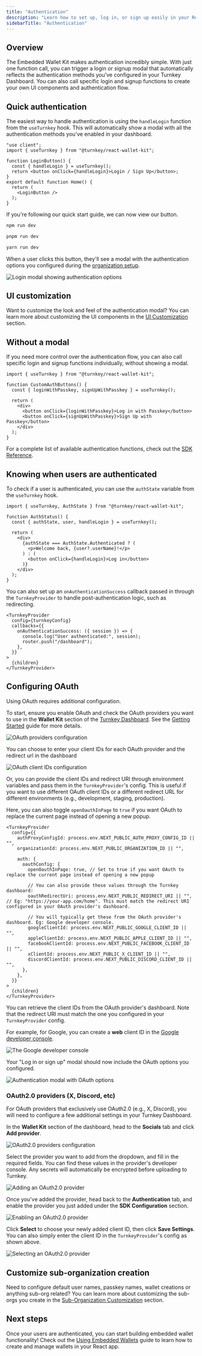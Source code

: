 ```yaml
---
title: "Authentication"
description: "Learn how to set up, log in, or sign up easily in your React app using @turnkey/react-wallet-kit."
sidebarTitle: "Authentication"
---
```


## Overview

The Embedded Wallet Kit makes authentication incredibly simple. With just one function call, you can trigger a login or signup modal that automatically reflects the authentication methods you’ve configured in your Turnkey Dashboard. You can also call specific login and signup functions to create your own UI components and authentication flow.

## Quick authentication

The easiest way to handle authentication is using the `handleLogin` function from the `useTurnkey` hook. This will automatically show a modal with all the authentication methods you've enabled in your dashboard.

```tsx page.tsx
"use client";
import { useTurnkey } from "@turnkey/react-wallet-kit";

function LoginButton() {
  const { handleLogin } = useTurnkey();
  return <button onClick={handleLogin}>Login / Sign Up</button>;
}
export default function Home() {
  return (
    <LoginButton /> 
  );
}
```

If you're following our quick start guide, we can now view our button.

<CodeGroup>

```bash npm
npm run dev
```

```bash pnpm
pnpm run dev
```

```bash yarn
yarn run dev
```

</CodeGroup>

When a user clicks this button, they'll see a modal with the authentication options you configured during the [organization setup](/sdks/react/getting-started#turnkey-organization-setup).

<img
  src="/images/sdks/img/react/auth-component-1.png"
  alt="Login modal showing authentication options"
/>

## UI customization

Want to customize the look and feel of the authentication modal? You can learn more about customizing the UI components in the [UI Customization](/sdks/react/ui-customization) section.

## Without a modal

If you need more control over the authentication flow, you can also call specific login and signup functions individually, without showing a modal.

```tsx
import { useTurnkey } from "@turnkey/react-wallet-kit";

function CustomAuthButtons() {
  const { loginWithPasskey, signUpWithPasskey } = useTurnkey();

  return (
    <div>
      <button onClick={loginWithPasskey}>Log in with Passkey</button>
      <button onClick={signUpWithPasskey}>Sign Up with Passkey</button>
    </div>
  );
}
```

For a complete list of available authentication functions, check out the [SDK Reference](/generated-docs/core/turnkey-client-add-oauth-provider).

## Knowing when users are authenticated

To check if a user is authenticated, you can use the `authState` variable from the `useTurnkey` hook.

```tsx
import { useTurnkey, AuthState } from "@turnkey/react-wallet-kit";

function AuthStatus() {
  const { authState, user, handleLogin } = useTurnkey();

  return (
    <div>
      {authState === AuthState.Authenticated ? (
        <p>Welcome back, {user?.userName}!</p>
      ) : (
        <button onClick={handleLogin}>Log in</button>
      )}
    </div>
  );
}
```

You can also set up an `onAuthenticationSuccess` callback passed in through the `TurnkeyProvider` to handle post-authentication logic, such as redirecting.

```tsx
<TurnkeyProvider
  config={turnkeyConfig}
  callbacks={{
    onAuthenticationSuccess: ({ session }) => {
      console.log("User authenticated:", session);
      router.push("/dashboard");
    },
  }}
>
  {children}
</TurnkeyProvider>
```

## Configuring OAuth

Using OAuth requires additional configuration.

To start, ensure you enable OAuth and check the OAuth providers you want to use in the **Wallet Kit** section of the [Turnkey Dashboard](https://app.turnkey.com). See the [Getting Started](/sdks/react/getting-started) guide for more details.

<img
  src="/images/sdks/img/react/oauth-panel.png"
  alt="OAuth providers configuration"
/>

You can choose to enter your client IDs for each OAuth provider and the redirect url in the dashboard

<img
  src="/images/sdks/img/react/oauth-client-ids.png"
  alt="OAuth client IDs configuration"
/>

Or, you can provide the client IDs and redirect URI through environment variables and pass them in the `TurnkeyProvider`'s config. This is useful if you want to use different OAuth client IDs or a different redirect URL for different environments (e.g., development, staging, production). 

Here, you can also toggle `openOauthInPage` to `true` if you want OAuth to replace the current page instead of opening a new popup.

```tsx
<TurnkeyProvider
  config={{
    authProxyConfigId: process.env.NEXT_PUBLIC_AUTH_PROXY_CONFIG_ID || "",
    organizationId: process.env.NEXT_PUBLIC_ORGANIZATION_ID || "",

    auth: {
      oauthConfig: {
        openOauthInPage: true, // Set to true if you want OAuth to replace the current page instead of opening a new popup

        // You can also provide these values through the Turnkey dashboard:
        oauthRedirectUri: process.env.NEXT_PUBLIC_REDIRECT_URI || "", // Eg: "https://your-app.com/home". This must match the redirect URI configured in your OAuth provider's dashboard.

        // You will typically get these from the OAuth provider's dashboard. Eg: Google developer console.
        googleClientId: process.env.NEXT_PUBLIC_GOOGLE_CLIENT_ID || "",
        appleClientId: process.env.NEXT_PUBLIC_APPLE_CLIENT_ID || "",
        facebookClientId: process.env.NEXT_PUBLIC_FACEBOOK_CLIENT_ID || "",
        xClientId: process.env.NEXT_PUBLIC_X_CLIENT_ID || "",
        discordClientId: process.env.NEXT_PUBLIC_DISCORD_CLIENT_ID || "",
      },
    },
  }}
>
  {children}
</TurnkeyProvider>
```

You can retrieve the client IDs from the OAuth provider's dashboard. Note that the redirect URI must match the one you configured in your `TurnkeyProvider` config.

For example, for Google, you can create a **web** client ID in the [Google developer console](https://console.developers.google.com/apis/credentials).

<img
  src="/images/sdks/img/react/google-dev-console.png"
  alt="The Google developer console"
/>

Your "Log in or sign up" modal should now include the OAuth options you configured.

<img
  src="/images/sdks/img/react/auth-component-2.png"
  alt="Authentication modal with OAuth options"
/>

### OAuth2.0 providers (X, Discord, etc)

For OAuth providers that exclusively use OAuth2.0 (e.g., X, Discord), you will need to configure a few additional settings in your Turnkey Dashboard.

In the **Wallet Kit** section of the dashboard, head to the **Socials** tab and click **Add provider**.

<img
  src="/images/sdks/img/react/socials-page.png"
  alt="OAuth2.0 providers configuration"
/>


Select the provider you want to add from the dropdown, and fill in the required fields. You can find these values in the provider's developer console. Any secrets will automatically be encrypted before uploading to Turnkey.

<img
  src="/images/sdks/img/react/add-social-login.png"
  alt="Adding an OAuth2.0 provider" 
/>

Once you've added the provider, head back to the **Authentication** tab, and enable the provider you just added under the **SDK Configuration** section.

<img
  src="/images/sdks/img/react/twitter-toggled.png"
  alt="Enabling an OAuth2.0 provider"
/>

Click **Select** to choose your newly added client ID, then click **Save Settings**. You can also simply enter the client ID in the `TurnkeyProvider`'s config as shown above.

<img
  src="/images/sdks/img/react/select-id-twitter.png"
  alt="Selecting an OAuth2.0 provider"
/>


## Customize sub-organization creation

Need to configure default user names, passkey names, wallet creations or anything sub-org related? You can learn more about customizing the sub-orgs you create in the [Sub-Organization Customization](/sdks/react/sub-organization-customization) section.

## Next steps

Once your users are authenticated, you can start building embedded wallet functionality! Check out the [Using Embedded Wallets](/sdks/react/using-embedded-wallets) guide to learn how to create and manage wallets in your React app.
